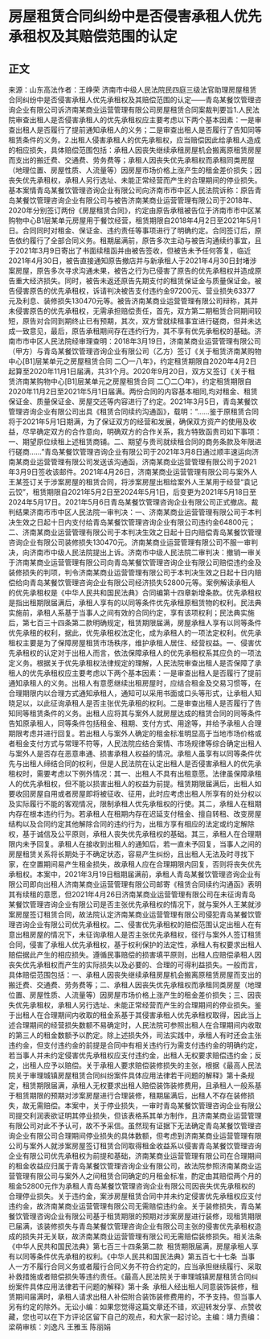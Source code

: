 # 房屋租赁合同纠纷中是否侵害承租人优先承租权及其赔偿范围的认定
## 正文
来源：山东高法作者：王峥荣 济南市中级人民法院民四庭三级法官助理房屋租赁合同纠纷中是否侵害承租人优先承租权及其赔偿范围的认定——青岛某餐饮管理咨询企业有限公司诉济南某商业运营管理有限公司房屋租赁合同案裁判要旨1.人民法院审查出租人是否侵害承租人的优先承租权应主要考虑以下两个基本因素：一是审查出租人是否履行了提前通知承租人的义务；二是审查出租人是否履行了告知同等租赁条件的义务。2.出租人侵害承租人的优先承租权，应当赔偿因此给承租人造成的相应损失，具体赔偿范围包括：承租人因丧失继续承租房屋机会搬离原租赁房屋而支出的搬迁费、交通费、劳务费等；承租人因丧失优先承租权而承租同类房屋（地理位置、房屋性质、人流量等）因房屋市场价格上涨产生的租金差价损失；因丧失优先承租权，承租人另行选址、未能正常经营而产生的合理期间的停业损失。基本案情青岛某餐饮管理咨询企业有限公司向济南市市中区人民法院诉称：原告青岛某餐饮管理咨询企业有限公司与被告济南某商业运营管理有限公司于2018年、2020年分别签订两份《房屋租赁合同》，约定由原告承租被告位于济南市市中区某购物中心B1层某单元房屋用于餐饮经营，租赁期限自2018年4月2日至2021年5月1日。合同同时对租金、保证金、违约责任等事项进行了明确约定。合同签订后，原告依约履行了全部合同义务。租期届满前，原告多次主动与被告沟通续约事宜，且于2021年3月9日寄出了书面续租函并由被告签收，但被告未予任何答复，临近2021年4月30日，被告直接通知原告撤店并与新承租人于2021年4月30日封堵涉案房屋，原告多次寻求沟通未果，被告之行为已侵害了原告的优先承租权并造成原告重大经济损失。同时，被告未返还原告先期支付的租赁保证金与质量保证金。被告侵害原告的优先承租权，诉请判决被告支付违约金97200元、营业损失63377元及利息、装修损失130470元等。被告济南某商业运营管理有限公司辩称，其并未侵害原告的优先承租权，无需承担赔偿责任，首先，双方第二期租赁合同期间较短，原告对合同到期终止已有预期，其次，双方曾就续租事宜进行磋商，但并未达成一致意见，最后，原告承租期间存在违约行为，其不享有优先承租权的基础。济南市市中区人民法院经审理查明：2018年3月19日，济南某商业运营管理有限公司（甲方）与青岛某餐饮管理咨询企业有限公司（乙方）签订《关于租赁济南某购物中心[B1]层某单元之房屋租赁合同 二〇一八年》，约定租赁期限自2020年4月2日起算至2020年11月1日届满，共31个月。2020年9月20日，双方又签订《关于租赁济南某购物中心[B1]层某单元之房屋租赁合同 二〇二〇年》，约定租赁期限自2020年11月2日至2021年5月1日届满。两份合同的内容基本相同,均对租金、租赁保证金、质量保证金、房屋交还等内容进行了约定。2021年3月5日，青岛某餐饮管理咨询企业有限公司出具《租赁合同续约沟通函》，载明：“……鉴于原租赁合同将于2021年5月1日期满，为了保证双方的经营和发展，确保双方资产的使用及收益，尽早确定双方的合作意向，明确双方的合作关系，我方特致函贵司如下事项：一、期望原位续租上述租赁商铺。二、期望与贵司就续租合同的商务条款及年限进行磋商……”青岛某餐饮管理咨询企业有限公司于2021年3月8日通过顺丰速运向济南某商业运营管理有限公司发送该沟通函，济南某商业运营管理有限公司于2021年3月9日签收该邮件。2021年4月26日，济南某商业运营管理有限公司与案外人王某签订关于涉案房屋的租赁合同，将涉案房屋出租给案外人王某用于经营“袁记云饺”，租赁期限自2021年5月2日至2024年5月1日，后变更为2021年5月18日至2024年5月17日。2021年5月6日青岛某餐饮管理咨询企业有限公司正式撤店。裁判结果济南市市中区人民法院一审判决：一、济南某商业运营管理有限公司于本判决生效之日起十日内支付给青岛某餐饮管理咨询企业有限公司违约金64800元；二、济南某商业运营管理有限公司于本判决生效之日起十日内赔偿青岛某餐饮管理咨询企业有限公司装修损失130470元。济南某商业运营管理有限公司不服一审判决，向济南市中级人民法院提出上诉。济南市中级人民法院二审判决：撤销一审关于济南某商业运营管理有限公司向青岛某餐饮管理咨询企业有限公司赔偿违约金及装修损失的判项，判令济南某商业运营管理有限公司于本判决生效之日起十日内赔偿给向青岛某餐饮管理咨询企业有限公司经济损失52800元等。案例解读承租人的优先承租权是《中华人民共和国民法典》合同编第十四章新增条款。优先承租权是指出租期限届满后，承租人享有的以同等条件优先承租原租赁物的权利。民法典实施前，承租人系基于当事人之间有效的合同约定，享有该项权利；民法典实施后，第七百三十四条第二款明确规定，租赁期限届满，房屋承租人享有以同等条件优先承租的权利，据此，优先承租权法定化，成为承租人的一项法定权利。优先承租权主要是为了保障房屋租赁市场秩序，维护承租人居住、经营权益。一、侵害优先承租权的认定对于出租人而言，依法保障承租人的优先承租权系其应负的一项法定义务。根据关于优先承租权法律规定的理解，人民法院审查出租人是否保障了承租人的优先承租权应主要考虑以下两个基本因素：一是审查出租人是否履行了提前通知承租人的义务。出租人有意愿继续出租房屋时，应结合租金及交易习惯等，在合理期限内以合理方式通知承租人，通知可以采用书面或口头等形式，让承租人知晓足以，以此征询承租人是否主张优先承租的权利。二是审查出租人是否履行了告知同等租赁条件的义务。出租人应将其与案外人就房屋达成的租赁合同的同等条件告知原承租人，同等条件包括租金、租期、支付方式、用途等，并给予承租人合理期限考虑并进行回复。若出租人与案外人确定的租金标准明显高于当地市场价格或者租金支付方式与常理不符等，人民法院应结合案情、市场规律等综合确定出租人与案外人是否存在恶意串通、损害承租人权益的情况。承租人虽享有以同等条件优先与出租人缔结合同的权利，但是人民法院在认定出租人是否侵害承租人的优先承租权时，需要考虑以下例外情况：其一、出租人不具有出租意愿。法律虽保障承租人的优先承租权，但不能以损害出租人的权益为前提。租赁期限届满后，出租人如要收回房屋自用或者房屋即将被征收、征用，此时应考虑出租人所享有的处分权以及实际履行不能的客观情况，限制承租人优先承租权的行使。其二，承租人在租期内存在根本违约行为。若承租人在租期内存在迟延支付租金、擅自转租、改变房屋结构以及合同约定其他解除合同的违约行为，出租方享有相应的法定或约定解除权，基于诚信及公平原则，承租人丧失优先承租权的基础。其三，承租人在合理期限内未予回复。承租人在接收到出租人的通知后，若一直未予回复，当事人之间的房屋租赁关系将长期处于不确定状态，容易产生纠纷，且出租人无法及时寻找下家，在空置期间易产生租金损失，故承租人应在合理期限内回复，否则将丧失优先承租权。本案中，2021年3月19日租期届满前，承租人青岛某餐饮管理咨询企业有限公司即向出租人济南某商业运营管理有限公司邮寄《租赁合同续约沟通函》表明其有续租的意愿，但2021年4月26日济南某商业运营管理有限公司在未征询青岛某餐饮管理咨询企业有限公司是否主张优先承租权的情况下，就与案外人王某就涉案房屋签订租赁合同，故法院认定济南某商业运营管理有限公司侵犯青岛某餐饮管理咨询企业有限公司优先承租权。二、侵害优先承租权的赔偿范围认定出租人在有意出租房屋的情况下，未征询承租人是否主张优先承租权，径行与案外人签订租赁合同，侵害了承租人优先承租权，基于权利保护的法定性，承租人有权要求出租人赔偿据此产生的相应损失。遵循民事赔偿的损害填平原则，出租人应赔偿承租人因丧失优先承租权而产生的实际损失以及必要的、合理的可得利益损失。一般而言，具体赔偿范围包括：一、承租人因丧失继续承租房屋机会搬离原租赁房屋而支出的搬迁费、交通费、劳务费等；二、承租人因丧失优先承租权而承租同类房屋（地理位置、房屋性质、人流量等）因房屋市场价格上涨产生的租金差价损失；三、因丧失优先承租权，承租人另行选址、未能正常经营而产生的合理期间的停业损失。鉴于出租人在合理期间内收取的租金系基于其侵害承租人优先承租权取得，因此当上述合理期间的经营损失数额不易确定时，人民法院可参照出租人在合理期间内收取的第三人的租金数额予以酌定。除上述损失外，司法实践中，承租人有时还会主张违约金，但支付违约金的前提是合同中有相关违约行为需支付违约金的明确约定，若当事人并未约定侵害优先承租权应支付违约金，出租人无权要求赔偿违约金；反之，出租人应予以赔偿。关于承租人要求赔偿装修损失的主张，根据《最高人民法院关于审理城镇房屋租赁合同纠纷案件具体应用法律若干问题的解释》第十条规定，租赁期限届满，承租人无权要求出租人赔偿装饰装修费用，且承租人一般系基于租赁期限的预期对涉案房屋进行合理装修，租期届满后，出租人不存在装修损失，故无需赔偿。本案中，关于停业损失，一审时青岛某餐饮管理咨询企业有限公司提交利润表欲证明其停业损失，但该表格系其单方制作，且济南某商业运营管理有限公司对此不予认可，故不予采信。虽然现有证据下无法确定青岛某餐饮管理咨询企业有限公司合理期间停业损失的具体数额，但考虑到济南某商业运营管理有限公司与案外人就涉案房屋签订租赁合同取得租金收益系以侵害青岛某餐饮管理咨询企业有限公司优先承租权为前提和基础，济南某商业运营管理有限公司在合理期间的租金收益应归属于青岛某餐饮管理咨询企业有限公司，故法院参照济南某商业运营管理有限公司与案外人之间租赁合同确定的月租金标准，酌定由其赔偿两个月的租金52800元作为承租人青岛某餐饮管理咨询企业有限公司因丧失优先承租权的合理停业损失。关于违约金，案涉房屋租赁合同中并未约定侵害优先承租权应支付违约金，故济南某商业运营管理有限公司无需赔偿违约金。关于装修损失，青岛某餐饮管理咨询企业有限公司基于租赁期限的预期对涉案房屋进行装修，现租赁期限已届满，该装修损失与青岛某餐饮管理咨询企业有限公司主张的侵害优先承租权造成的损失并无关联，故济南某商业运营管理有限公司无需赔偿装修损失。相关法条《中华人民共和国民法典》第七百三十四条第二款  租赁期限届满，房屋承租人享有以同等条件优先承租的权利。《中华人民共和国民法典》第五百七十七条  当事人一方不履行合同义务或者履行合同义务不符合约定的，应当承担继续履行、采取补救措施或者赔偿损失等违约责任。《最高人民法院关于审理城镇房屋租赁合同纠纷案件具体应用法律若干问题的解释》第十条  承租人经出租人同意装饰装修，租赁期间届满时，承租人请求出租人补偿附合装饰装修费用的，不予支持。但当事人另有约定的除外。无讼小编：如果您觉得这篇文章还不错，欢迎转发分享、点赞收藏，您也可以在下方评论区留下自己的观点，和大家一起讨论。主编：靖力责编：梁萌审核：刘逸凡 王雅玉 陈丽娟